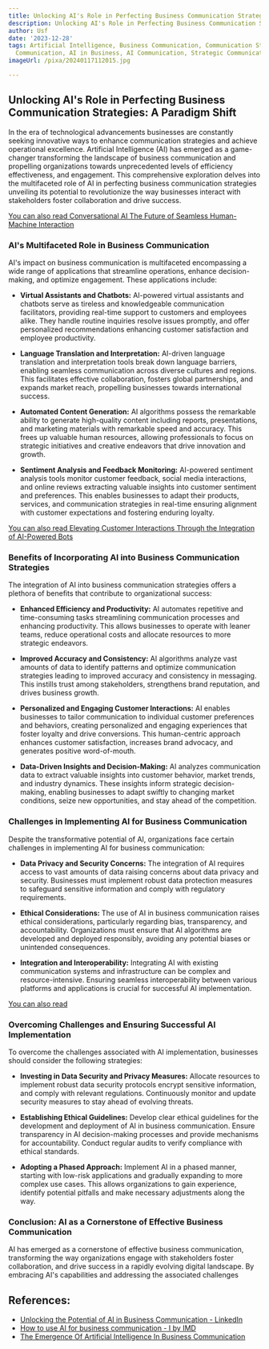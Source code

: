 ```yaml
---
title: Unlocking AI's Role in Perfecting Business Communication Strategies
description: Unlocking AI's Role in Perfecting Business Communication Strategies
author: Usf
date: '2023-12-28'
tags: Artificial Intelligence, Business Communication, Communication Strategies, Perfecting
  Communication, AI in Business, AI Communication, Strategic Communication
imageUrl: /pixa/20240117112015.jpg

---
```

## Unlocking AI's Role in Perfecting Business Communication Strategies: A Paradigm Shift

In the era of technological advancements businesses  are constantly seeking innovative ways to enhance communication strategies and achieve operational excellence. Artificial Intelligence (AI) has emerged as a game-changer transforming the landscape of business communication and propelling organizations towards unprecedented levels  of efficiency effectiveness,  and engagement. This comprehensive exploration delves into the multifaceted role  of AI in perfecting  business communication strategies unveiling its potential to revolutionize the way  businesses interact with stakeholders foster collaboration and drive success.

[You can also read Conversational AI The Future of Seamless Human-Machine Interaction](Conversational%20AI%20The%20Future%20of%20Seamless%20Human-Machine%20Interaction)


### AI's Multifaceted Role in Business Communication

AI's impact on business communication is multifaceted encompassing a wide range of applications that streamline  operations, enhance decision-making, and optimize engagement.  These applications include:

* **Virtual Assistants  and Chatbots:** AI-powered  virtual assistants and  chatbots serve as tireless and knowledgeable communication facilitators, providing real-time support  to customers and employees alike.  They handle routine  inquiries resolve  issues promptly, and offer personalized recommendations enhancing customer satisfaction and employee productivity.

* **Language Translation  and Interpretation:**  AI-driven language translation and interpretation tools break down language  barriers, enabling seamless  communication across diverse cultures and  regions. This facilitates  effective  collaboration, fosters global partnerships, and expands market reach, propelling  businesses towards international success.

* **Automated Content Generation:** AI algorithms possess the remarkable ability to generate  high-quality content  including reports, presentations, and marketing materials with remarkable speed and accuracy. This frees  up valuable human resources, allowing professionals  to focus on strategic initiatives and creative endeavors that drive innovation and growth.

* **Sentiment Analysis and Feedback Monitoring:** AI-powered sentiment analysis tools monitor customer feedback, social  media interactions, and online reviews extracting valuable insights into customer sentiment and preferences. This enables businesses to adapt  their products,  services,  and communication strategies in real-time ensuring alignment with customer expectations and fostering enduring loyalty.

[You  can also read Elevating Customer Interactions Through the Integration of AI-Powered Bots](Elevating%20Customer%20Interactions%20Through%20the%20Integration%20of%20AI-Powered%20Bots)


### Benefits of Incorporating AI into Business Communication Strategies

The integration of AI into business communication strategies offers a plethora of benefits that contribute to organizational success:

* **Enhanced Efficiency and  Productivity:** AI automates repetitive and time-consuming tasks streamlining communication processes and enhancing productivity. This allows businesses  to operate with leaner teams, reduce operational costs and allocate resources to more strategic  endeavors.

* **Improved Accuracy and Consistency:** AI algorithms analyze vast amounts of  data to identify patterns and optimize communication strategies leading  to improved accuracy and  consistency in messaging. This instills  trust among stakeholders, strengthens brand reputation, and drives business growth.

* **Personalized  and Engaging Customer Interactions:** AI enables businesses to tailor  communication to individual customer preferences  and behaviors, creating personalized and engaging experiences that foster loyalty  and drive conversions. This human-centric approach enhances customer satisfaction, increases  brand advocacy, and generates positive word-of-mouth.

* **Data-Driven Insights and Decision-Making:** AI analyzes communication data  to extract valuable  insights into customer behavior, market trends, and industry dynamics. These insights inform strategic decision-making, enabling businesses to adapt swiftly  to changing market conditions, seize new opportunities, and stay ahead of the competition.

### Challenges in Implementing AI for Business Communication

Despite the transformative  potential of AI, organizations face certain challenges in implementing  AI for business  communication:

* **Data Privacy and Security  Concerns:** The integration of  AI requires access to vast amounts of data raising concerns  about data privacy and security. Businesses  must implement robust data protection measures  to safeguard sensitive information and  comply with regulatory requirements.

* **Ethical Considerations:** The use of AI in business communication raises ethical considerations, particularly regarding bias, transparency, and accountability. Organizations must ensure that AI algorithms are developed and deployed responsibly, avoiding any potential biases or unintended consequences.

* **Integration and Interoperability:** Integrating AI with existing communication systems and infrastructure can  be  complex and resource-intensive. Ensuring seamless interoperability between  various platforms  and  applications is crucial for successful AI implementation.

[You can also read ]()


### Overcoming Challenges and Ensuring Successful AI Implementation

To overcome the challenges associated with AI implementation, businesses should consider the following strategies:

* **Investing in Data  Security and Privacy Measures:** Allocate resources to implement robust data security protocols encrypt sensitive information, and comply with relevant regulations. Continuously monitor and  update security measures to stay ahead of evolving threats.

* **Establishing  Ethical  Guidelines:** Develop clear ethical guidelines for the development and  deployment of AI in  business communication. Ensure transparency in AI decision-making processes and  provide mechanisms for  accountability. Conduct regular audits to verify compliance  with ethical standards.

* **Adopting a  Phased Approach:** Implement AI in  a phased manner, starting  with low-risk applications and  gradually expanding to more complex use cases.  This allows  organizations to gain experience, identify potential pitfalls  and  make necessary adjustments along the way.

### Conclusion:  AI as a Cornerstone of Effective Business Communication

AI has emerged as a cornerstone of effective business communication, transforming the way organizations engage with stakeholders foster collaboration, and drive success in a rapidly evolving digital landscape. By embracing AI's capabilities and addressing the associated challenges

## References:
- [Unlocking the Potential of AI in Business Communication - LinkedIn](https://www.linkedin.com/pulse/unlocking-potential-ai-business-communication-personal-kenneth-teh)
- [How to use AI for business communication - I by IMD](https://www.imd.org/ibyimd/technology/how-to-use-ai-for-business-communication/)
- [The Emergence Of Artificial Intelligence In Business Communication](https://www.linkedin.com/pulse/emergence-artificial-intelligence-business-communication-yoroflow-zrjac)
